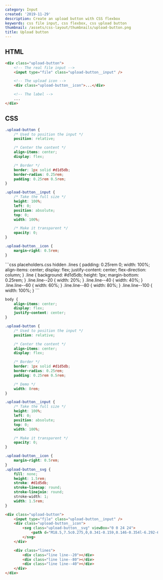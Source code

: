 ```yaml
---
category: Input
created: '2019-11-29'
description: Create an upload button with CSS flexbox
keywords: css file input, css flexbox, css upload button
thumbnail: /assets/css-layout/thumbnails/upload-button.png
title: Upload button
---
```


## HTML

```html index.html
<div class="upload-button">
    <!-- The real file input -->
    <input type="file" class="upload-button__input" />

    <!-- The upload icon -->
    <div class="upload-button__icon">...</div>

    <!-- The label -->
    ...
</div>
```

## CSS

```css styles.css
.upload-button {
    /* Used to position the input */
    position: relative;

    /* Center the content */
    align-items: center;
    display: flex;

    /* Border */
    border: 1px solid #d1d5db;
    border-radius: 0.25rem;
    padding: 0.25rem 0.5rem;
}

.upload-button__input {
    /* Take the full size */
    height: 100%;
    left: 0;
    position: absolute;
    top: 0;
    width: 100%;

    /* Make it transparent */
    opacity: 0;
}

.upload-button__icon {
    margin-right: 0.5rem;
}
```

<Playground>
```css placeholders.css hidden
.lines {
    padding: 0.25rem 0;
    width: 100%;
    align-items: center;
    display: flex;
    justify-content: center;
    flex-direction: column;
}
.line {
    background: #d1d5db;
    height: 1px;
    margin-bottom: 0.25rem;
}
.line.line--20 {
    width: 20%;
}
.line.line--40 {
    width: 40%;
}
.line.line--60 {
    width: 60%;
}
.line.line--80 {
    width: 80%;
}
.line.line--100 {
    width: 100%;
}
```

```css styles.css hidden
body {
    align-items: center;
    display: flex;
    justify-content: center;
}

.upload-button {
    /* Used to position the input */
    position: relative;

    /* Center the content */
    align-items: center;
    display: flex;

    /* Border */
    border: 1px solid #d1d5db;
    border-radius: 0.25rem;
    padding: 0.25rem 0.5rem;

    /* Demo */
    width: 8rem;
}

.upload-button__input {
    /* Take the full size */
    height: 100%;
    left: 0;
    position: absolute;
    top: 0;
    width: 100%;

    /* Make it transparent */
    opacity: 0;
}

.upload-button__icon {
    margin-right: 0.5rem;
}
.upload-button__svg {
    fill: none;
    height: 1.5rem;
    stroke: #d1d5db;
    stroke-linecap: round;
    stroke-linejoin: round;
    stroke-width: 1;
    width: 1.5rem;
}
```

```html index.html hidden
<div class="upload-button">
    <input type="file" class="upload-button__input" />
    <div class="upload-button__icon">
        <svg class="upload-button__svg" viewBox="0 0 24 24">
            <path d="M18.5,7.5c0.275,0,0.341-0.159,0.146-0.354l-6.292-6.292c-0.195-0.196-0.512-0.196-0.707-0.001 c0,0-0.001,0.001-0.001,0.001L5.354,7.147C5.154,7.342,5.225,7.501,5.5,7.501h3v10c0,0.552,0.448,1,1,1h5c0.552,0,1-0.448,1-1V7.5 H18.5z M23.5,18.5v4c0,0.552-0.448,1-1,1h-21c-0.552,0-1-0.448-1-1v-4"></path>
        </svg>
    </div>

    <div class="lines">
        <div class="line line--20"></div>
        <div class="line line--80"></div>
        <div class="line line--40"></div>
    </div>
</div>
```
</Playground>
